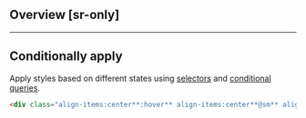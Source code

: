 ## Overview [sr-only]
<Overview/>

---

## Conditionally apply
Apply styles based on different states using [selectors](/guide/state-selectors) and [conditional queries](/guide/conditional-queries).
```html
<div class="align-items:center**:hover** align-items:center**@sm** align-items:center**@dark** align-items:center**@print**">…</div>
```

